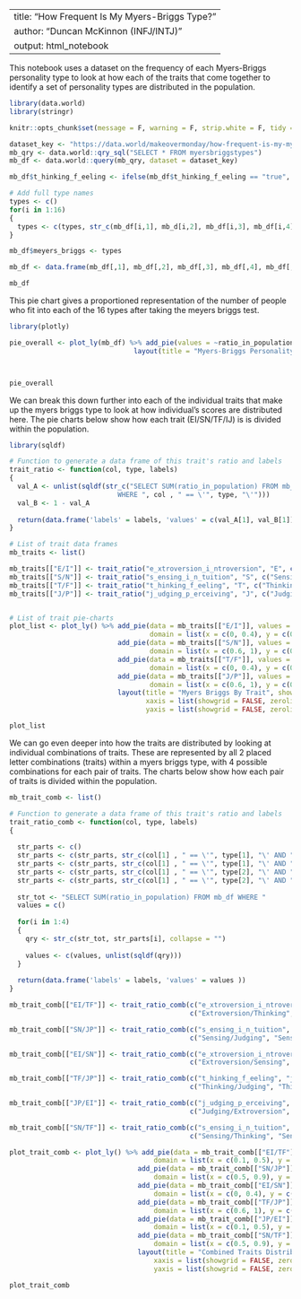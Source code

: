 
---
title: "How Frequent Is My Myers-Briggs Type?"
author: "Duncan McKinnon (INFJ/INTJ)"
output: html_notebook
---

This notebook uses a dataset on the frequency of each Myers-Briggs personality type to look at how each of the traits that come together to identify a set of personality types are distributed in the population.

```r
library(data.world)
library(stringr)

knitr::opts_chunk$set(message = F, warning = F, strip.white = F, tidy = T)

dataset_key <- "https://data.world/makeovermonday/how-frequent-is-my-myers-briggs-type"
mb_qry <- data.world::qry_sql("SELECT * FROM myersbriggstypes")
mb_df <- data.world::query(mb_qry, dataset = dataset_key)

mb_df$t_hinking_f_eeling <- ifelse(mb_df$t_hinking_f_eeling == "true", "T", "F")

# Add full type names
types <- c()
for(i in 1:16)
{
  types <- c(types, str_c(mb_df[i,1], mb_d[i,2], mb_df[i,3], mb_df[i,4]))
}

mb_df$meyers_briggs <- types

mb_df <- data.frame(mb_df[,1], mb_df[,2], mb_df[,3], mb_df[,4], mb_df[,6], mb_df[,5])

mb_df
```

This pie chart gives a proportioned representation of the number of people who fit into each of the 16 types after taking the meyers briggs test.
```r
library(plotly)

pie_overall <- plot_ly(mb_df) %>% add_pie(values = ~ratio_in_population, labels = ~meyers_briggs) %>% 
                               layout(title = "Myers-Briggs Personality Type Breakdown", showlegend = F)



pie_overall

```
We can break this down further into each of the individual traits that make up the myers briggs type to look at how individual's scores are distributed here.  The pie charts below show how each trait (EI/SN/TF/IJ) is is divided within the population.
```r
library(sqldf)

# Function to generate a data frame of this trait's ratio and labels
trait_ratio <- function(col, type, labels)
{
  val_A <- unlist(sqldf(str_c("SELECT SUM(ratio_in_population) FROM mb_df
                           WHERE ", col , " == \'", type, "\'")))
  val_B <- 1 - val_A
  
  return(data.frame('labels' = labels, 'values' = c(val_A[1], val_B[1])) )
}

# List of trait data frames
mb_traits <- list()

mb_traits[["E/I"]] <- trait_ratio("e_xtroversion_i_ntroversion", "E", c("Extroversion", "Introversion"))
mb_traits[["S/N"]] <- trait_ratio("s_ensing_i_n_tuition", "S", c("Sensing", "Intuition"))
mb_traits[["T/F"]] <- trait_ratio("t_hinking_f_eeling", "T", c("Thinking", "Feeling"))
mb_traits[["J/P"]] <- trait_ratio("j_udging_p_erceiving", "J", c("Judging", "Perceiving"))


# List of trait pie-charts
plot_list <- plot_ly() %>% add_pie(data = mb_traits[["E/I"]], values = ~values, labels = ~labels, name = "Extroversion / Introversion",
                                   domain = list(x = c(0, 0.4), y = c(0.6, 1))) %>%
                           add_pie(data = mb_traits[["S/N"]], values = ~values, labels = ~labels, name = "Sensing / Intuition",
                                   domain = list(x = c(0.6, 1), y = c(0.6, 1))) %>%
                           add_pie(data = mb_traits[["T/F"]], values = ~values, labels = ~labels, name = "Thinking / Feeling",
                                   domain = list(x = c(0, 0.4), y = c(0, 0.4))) %>%
                           add_pie(data = mb_traits[["J/P"]], values = ~values, labels = ~labels, name = "Judging / Perceiving",
                                   domain = list(x = c(0.6, 1), y = c(0, 0.4))) %>%
                           layout(title = "Myers Briggs By Trait", showlegend = T,
                                  xaxis = list(showgrid = FALSE, zeroline = FALSE, showticklabels = FALSE),
                                  yaxis = list(showgrid = FALSE, zeroline = FALSE, showticklabels = FALSE))

plot_list
``` 
We can go even deeper into how the traits are distributed by looking at individual combinations of traits.  These are represented by all 2 placed letter combinations (traits) within a myers briggs type, with 4 possible combinations for each pair of traits.  The charts below show how each pair of traits is divided within the population.    
```r

mb_trait_comb <- list()

# Function to generate a data frame of this trait's ratio and labels
trait_ratio_comb <- function(col, type, labels)
{
  
  str_parts <- c()
  str_parts <- c(str_parts, str_c(col[1] , " == \'", type[1], "\' AND ", col[2], " == \'", type[3], "\'"))
  str_parts <- c(str_parts, str_c(col[1] , " == \'", type[1], "\' AND ", col[2], " == \'", type[4], "\'"))
  str_parts <- c(str_parts, str_c(col[1] , " == \'", type[2], "\' AND ", col[2], " == \'", type[3], "\'"))
  str_parts <- c(str_parts, str_c(col[1] , " == \'", type[2], "\' AND ", col[2], " == \'", type[4], "\'"))
  
  str_tot <- "SELECT SUM(ratio_in_population) FROM mb_df WHERE "
  values = c()
  
  for(i in 1:4)
  {
    qry <- str_c(str_tot, str_parts[i], collapse = "") 
    
    values <- c(values, unlist(sqldf(qry)))
  }
  
  return(data.frame('labels' = labels, 'values' = values ))
}

mb_trait_comb[["EI/TF"]] <- trait_ratio_comb(c("e_xtroversion_i_ntroversion", "t_hinking_f_eeling"), c("E","I","T","F"),
                                             c("Extroversion/Thinking", "Extroversion/Feeling", "Introversion/Thinking", "Introversion/Feeling"))

mb_trait_comb[["SN/JP"]] <- trait_ratio_comb(c("s_ensing_i_n_tuition", "j_udging_p_erceiving"), c("S", "N", "J", "P"),
                                             c("Sensing/Judging", "Sensing/Perceiving", "Intuition/Judging", "Intuition/Perceiving"))

mb_trait_comb[["EI/SN"]] <- trait_ratio_comb(c("e_xtroversion_i_ntroversion", "s_ensing_i_n_tuition"), c("E","I","S","N"),
                                             c("Extroversion/Sensing", "Extroversion/Intuition", "Introversion/Sensing", "Introversion/Intuition"))

mb_trait_comb[["TF/JP"]] <- trait_ratio_comb(c("t_hinking_f_eeling", "j_udging_p_erceiving"), c("T", "F", "J", "P"),
                                             c("Thinking/Judging", "Thinking/Perceiving", "Feeling/Judging", "Feeling/Perceiving"))

mb_trait_comb[["JP/EI"]] <- trait_ratio_comb(c("j_udging_p_erceiving", "e_xtroversion_i_ntroversion"), c("J", "P", "E", "I"),
                                             c("Judging/Extroversion", "Judging/Introversion", "Perceiving/Extroversion", "Perceiving/Introversion"))

mb_trait_comb[["SN/TF"]] <- trait_ratio_comb(c("s_ensing_i_n_tuition", "t_hinking_f_eeling"), c("S", "N", "T", "F"),
                                             c("Sensing/Thinking", "Sensing/Feeling", "Intuition/Thinking", "Intuition/Feeling"))

plot_trait_comb <- plot_ly() %>% add_pie(data = mb_trait_comb[["EI/TF"]], values = ~values, labels = ~labels, name = "EI/TF",
                                    domain = list(x = c(0.1, 0.5), y = c(0.7, 1))) %>%
                                add_pie(data = mb_trait_comb[["SN/JP"]], values = ~values, labels = ~labels, name = "SN/JP",
                                    domain = list(x = c(0.5, 0.9), y = c(0.7, 1))) %>%
                                add_pie(data = mb_trait_comb[["EI/SN"]], values = ~values, labels = ~labels, name = "EI/SN",
                                    domain = list(x = c(0, 0.4), y = c(0.35, 0.65))) %>%
                                add_pie(data = mb_trait_comb[["TF/JP"]], values = ~values, labels = ~labels, name = "TF/JP",
                                    domain = list(x = c(0.6, 1), y = c(0.35, 0.65))) %>%
                                add_pie(data = mb_trait_comb[["JP/EI"]], values = ~values, labels = ~labels, name = "JP/EI",
                                    domain = list(x = c(0.1, 0.5), y = c(0, 0.3))) %>%
                                add_pie(data = mb_trait_comb[["SN/TF"]], values = ~values, labels = ~labels, name = "SN/TF",
                                    domain = list(x = c(0.5, 0.9), y = c(0, 0.3))) %>%
                                layout(title = "Combined Traits Distributions", showlegend = F,
                                    xaxis = list(showgrid = FALSE, zeroline = FALSE, showticklabels = FALSE),
                                    yaxis = list(showgrid = FALSE, zeroline = FALSE, showticklabels = FALSE))

plot_trait_comb

```

